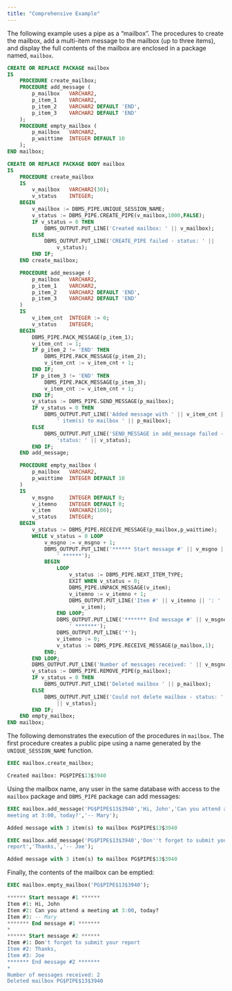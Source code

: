 ```yaml
---
title: "Comprehensive Example"
---
```


The following example uses a pipe as a “mailbox”. The procedures to create the mailbox, add a multi-item message to the mailbox (up to three items), and display the full contents of the mailbox are enclosed in a package named, `mailbox`.

```sql
CREATE OR REPLACE PACKAGE mailbox
IS
    PROCEDURE create_mailbox;
    PROCEDURE add_message (
        p_mailbox   VARCHAR2,
        p_item_1    VARCHAR2,
        p_item_2    VARCHAR2 DEFAULT 'END',
        p_item_3    VARCHAR2 DEFAULT 'END'
    );
    PROCEDURE empty_mailbox (
        p_mailbox   VARCHAR2,
        p_waittime  INTEGER DEFAULT 10
    );
END mailbox;

CREATE OR REPLACE PACKAGE BODY mailbox
IS
    PROCEDURE create_mailbox
    IS
        v_mailbox   VARCHAR2(30);
        v_status    INTEGER;
    BEGIN
        v_mailbox := DBMS_PIPE.UNIQUE_SESSION_NAME;
        v_status := DBMS_PIPE.CREATE_PIPE(v_mailbox,1000,FALSE);
        IF v_status = 0 THEN
            DBMS_OUTPUT.PUT_LINE('Created mailbox: ' || v_mailbox);
        ELSE
            DBMS_OUTPUT.PUT_LINE('CREATE_PIPE failed - status: ' ||
                v_status);
        END IF;
    END create_mailbox;

    PROCEDURE add_message (
        p_mailbox   VARCHAR2,
        p_item_1    VARCHAR2,
        p_item_2    VARCHAR2 DEFAULT 'END',
        p_item_3    VARCHAR2 DEFAULT 'END'
    )
    IS
        v_item_cnt  INTEGER := 0;
        v_status    INTEGER;
    BEGIN
        DBMS_PIPE.PACK_MESSAGE(p_item_1);
        v_item_cnt := 1;
        IF p_item_2 != 'END' THEN
            DBMS_PIPE.PACK_MESSAGE(p_item_2);
            v_item_cnt := v_item_cnt + 1;
        END IF;
        IF p_item_3 != 'END' THEN
            DBMS_PIPE.PACK_MESSAGE(p_item_3);
            v_item_cnt := v_item_cnt + 1;
        END IF;
        v_status := DBMS_PIPE.SEND_MESSAGE(p_mailbox);
        IF v_status = 0 THEN
            DBMS_OUTPUT.PUT_LINE('Added message with ' || v_item_cnt ||
                ' item(s) to mailbox ' || p_mailbox);
        ELSE
            DBMS_OUTPUT.PUT_LINE('SEND_MESSAGE in add_message failed - ' ||
                'status: ' || v_status);
        END IF;
    END add_message;

    PROCEDURE empty_mailbox (
        p_mailbox   VARCHAR2,
        p_waittime  INTEGER DEFAULT 10
    )
    IS
        v_msgno     INTEGER DEFAULT 0;
        v_itemno    INTEGER DEFAULT 0;
        v_item      VARCHAR2(100);
        v_status    INTEGER;
    BEGIN
        v_status := DBMS_PIPE.RECEIVE_MESSAGE(p_mailbox,p_waittime);
        WHILE v_status = 0 LOOP
            v_msgno := v_msgno + 1;
            DBMS_OUTPUT.PUT_LINE('****** Start message #' || v_msgno ||
                ' ******');
            BEGIN
                LOOP
                    v_status := DBMS_PIPE.NEXT_ITEM_TYPE;
                    EXIT WHEN v_status = 0;
                    DBMS_PIPE.UNPACK_MESSAGE(v_item);
                    v_itemno := v_itemno + 1;
                    DBMS_OUTPUT.PUT_LINE('Item #' || v_itemno || ': ' ||
                        v_item);
                END LOOP;
                DBMS_OUTPUT.PUT_LINE('******* End message #' || v_msgno ||
                    ' *******');
                DBMS_OUTPUT.PUT_LINE('*');
                v_itemno := 0;
                v_status := DBMS_PIPE.RECEIVE_MESSAGE(p_mailbox,1);
            END;
        END LOOP;
        DBMS_OUTPUT.PUT_LINE('Number of messages received: ' || v_msgno);
        v_status := DBMS_PIPE.REMOVE_PIPE(p_mailbox);
        IF v_status = 0 THEN
            DBMS_OUTPUT.PUT_LINE('Deleted mailbox ' || p_mailbox);
        ELSE
            DBMS_OUTPUT.PUT_LINE('Could not delete mailbox - status: '
                || v_status);
        END IF;
    END empty_mailbox;
END mailbox;
```

The following demonstrates the execution of the procedures in `mailbox`. The first procedure creates a public pipe using a name generated by the `UNIQUE_SESSION_NAME` function.

```sql
EXEC mailbox.create_mailbox;

Created mailbox: PG$PIPE$13$3940
```

Using the mailbox name, any user in the same database with access to the `mailbox` package and `DBMS_PIPE` package can add messages:

```sql
EXEC mailbox.add_message('PG$PIPE$13$3940','Hi, John','Can you attend a
meeting at 3:00, today?','-- Mary');

Added message with 3 item(s) to mailbox PG$PIPE$13$3940

EXEC mailbox.add_message('PG$PIPE$13$3940','Don''t forget to submit your
report','Thanks,','-- Joe');

Added message with 3 item(s) to mailbox PG$PIPE$13$3940
```

Finally, the contents of the mailbox can be emptied:

```sql
EXEC mailbox.empty_mailbox('PG$PIPE$13$3940');

****** Start message #1 ******
Item #1: Hi, John
Item #2: Can you attend a meeting at 3:00, today?
Item #3: -- Mary
******* End message #1 *******
*
****** Start message #2 ******
Item #1: Don't forget to submit your report
Item #2: Thanks,
Item #3: Joe
******* End message #2 *******
*
Number of messages received: 2
Deleted mailbox PG$PIPE$13$3940
```
